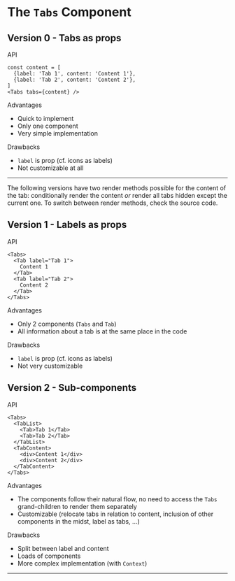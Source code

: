 

<Meta title="Components/Tabs/Study" />

# The <code>Tabs</code> Component

## Version 0 - Tabs as props

<TryBadge kind="components-tabs-v0-🚫-tabs-as-props" story="default" />
<DeprecatedBadge />

<div className="subheading">API</div>

```tsx
const content = [
  {label: 'Tab 1', content: 'Content 1'},
  {label: 'Tab 2', content: 'Content 2'},
]
<Tabs tabs={content} />
```

<div className="subheading">Advantages</div>
<ul>
  <li>Quick to implement</li>
  <li>Only one component</li>
  <li>Very simple implementation</li>
</ul>

<div className="subheading">Drawbacks</div>
<ul>
  <li><code>label</code> is prop (cf. <LinkTo kind="components-tabs-v0-🚫-tabs-as-props" story="with-icons">icons as labels</LinkTo>)</li>
  <li>Not customizable at all</li>
</ul>



<hr />

<Tip><p>The following versions have two render methods possible for the content of the tab: conditionally render the content <em>or</em> render all tabs hidden except the current one.
To switch between render methods, check the source code.</p></Tip>

## Version 1 - Labels as props

<TryBadge kind="components-tabs-v1-labels-as-props" story="default" />

<div className="subheading">API</div>

```tsx
<Tabs>
  <Tab label="Tab 1">
    Content 1
  </Tab>
  <Tab label="Tab 2">
    Content 2
  </Tab>
</Tabs>
```

<div className="subheading">Advantages</div>
<ul>
  <li>Only 2 components (<code>Tabs</code> and <code>Tab</code>)</li>
  <li>All information about a tab is at the same place in the code</li>
</ul>

<div className="subheading">Drawbacks</div>
<ul>
  <li><code>label</code> is prop (cf. <LinkTo kind="components-tabs-v1-labels-as-props" story="with-icons">icons as labels</LinkTo>)</li>
  <li>Not very customizable</li>
</ul>

## Version 2 - Sub-components

<TryBadge kind="components-tabs-v2-⭐-sub-components" story="default" />

<div className="subheading">API</div>

```tsx
<Tabs>
  <TabList>
    <Tab>Tab 1</Tab>
    <Tab>Tab 2</Tab>
  </TabList>
  <TabContent>
    <div>Content 1</div>
    <div>Content 2</div>
  </TabContent>
</Tabs>
```

<div className="subheading">Advantages</div>
<ul>
  <li>The components follow their natural flow, no need to access the <code>Tabs</code> grand-children to render them separately</li>
  <li>Customizable (relocate tabs in relation to content, inclusion of other components in the midst, <LinkTo kind="components-tabs-v2-⭐-sub-components" story="with-icons">label as tabs</LinkTo>, ...)</li>
</ul>

<div className="subheading">Drawbacks</div>
<ul>
  <li>Split between label and content</li>
  <li>Loads of components</li>
  <li>More complex implementation (with <code>Context</code>)</li>
</ul>

<hr />

